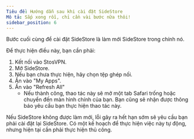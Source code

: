 ```yaml
---
Tiêu đề: Hướng dẫn sau khi cài đặt SideStore
Mô tả: Sắp xong rồi, chỉ cần vài bước nữa thôi!
sidebar_position: 6
---
```

Bước cuối cùng để cài đặt SideStore là làm mới SideStore trong chính nó.

Để thực hiện điều này, bạn cần phải:

1. Kết nối vào StosVPN.
2. Mở SideStore.
3. Nếu bạn chưa thực hiện, hãy chọn tệp ghép nối.
4. Ấn vào "My Apps".
5. Ấn vào "Refresh All"
    * Nếu thành công, thao tác này sẽ mở một tab Safari trống hoặc chuyển đến màn hình chính của bạn. Bạn cũng sẽ nhận được thông báo yêu cầu bạn thực hiện thao tác này.

Nếu SideStore không được làm mới, lỗi gây ra hết hạn sớm sẽ yêu cầu bạn phải cài đặt lại SideStore. Có một kế hoạch để thực hiện việc này tự động, nhưng hiện tại cần phải thực hiện thủ công.
